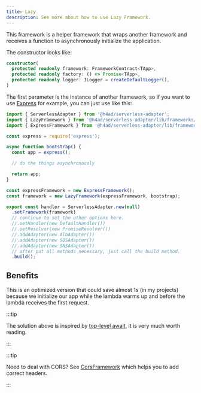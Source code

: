 ---
title: Lazy
description: See more about how to use Lazy Framework.
---

This framework is a helper framework that wraps another framework and receives a function to asynchronously initialize the application.

The constructor looks like:

```ts title="lazy.framework.ts"
constructor(
  protected readonly framework: FrameworkContract<TApp>,
  protected readonly factory: () => Promise<TApp>,
  protected readonly logger: ILogger = createDefaultLogger(),
)
```

The first parameter is the instance of another framework, so if you want to use [Express](../express) for example, you can just use like this:

```ts
import { ServerlessAdapter } from '@h4ad/serverless-adapter';
import { LazyFramework } from '@h4ad/serverless-adapter/lib/frameworks/lazy';
import { ExpressFramework } from '@h4ad/serverless-adapter/lib/frameworks/express';

const express = require('express');

async function bootstrap() {
  const app = express();

  // do the things asynchronously

  return app;
}

const expressFramework = new ExpressFramework();
const framework = new LazyFramework(expressFramework, bootstrap);

export const handler = ServerlessAdapter.new(null)
  .setFramework(framework)
  // continue to set the other options here.
  //.setHandler(new DefaultHandler())
  //.setResolver(new PromiseResolver())
  //.addAdapter(new AlbAdapter())
  //.addAdapter(new SQSAdapter())
  //.addAdapter(new SNSAdapter())
  // after put all methods necessary, just call the build method.
  .build();
```

## Benefits

This is an optimized version that could save almost 1s (in my projects) because we initialize our app while the lambda warms up and before the lambda receives the first request.

:::tip

The solution above is inspired by [top-level await](https://aws.amazon.com/pt/blogs/compute/using-node-js-es-modules-and-top-level-await-in-aws-lambda/), it is very much worth reading.

:::

:::tip

Need to deal with CORS? See [CorsFramework](./cors) which helps you to add correct headers.

:::
